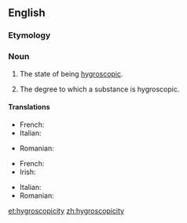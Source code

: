 ==English==

===Etymology===
{{suffix|hygroscopic|ity}}

===Noun===
{{en-noun|hygroscopicities|-}}

# {{uncountable}} The state of being [[hygroscopic]].
# {{countable}} The degree to which a substance is hygroscopic.

====Translations====
{{trans-top|the state of being hygroscopic}}
* French: {{t+|fr|hygroscopicité|f}}
* Italian: {{t-|it|igroscopicità|f}}
{{trans-mid}}
* Romanian: {{t-|ro|higroscopicitate|f}}
{{trans-bottom}}

{{trans-top|the degree to which a substance is hygroscopic}}
* French: {{t+|fr|hygroscopicité|f}}
* Irish: {{t-|ga|tais-scópacht|f}}
{{trans-mid}}
* Italian: {{t-|it|igroscopicità|f}}
* Romanian: {{t-|ro|higroscopicitate|f}}
{{trans-bottom}}

[[et:hygroscopicity]]
[[zh:hygroscopicity]]